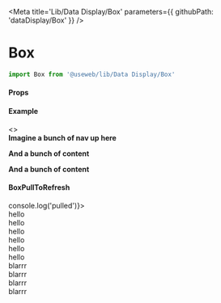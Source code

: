 

<Meta title='Lib/Data Display/Box' parameters={{ githubPath: 'dataDisplay/Box' }} />

# Box

```js
import Box from '@useweb/lib/Data Display/Box'
```

#### Props

<Props of={Box} />

#### Example

<Canvas>
  <Story name='Examples'>
    <>
      <B title='default' background contentStyle={{ padding: 0 }}>
        <Box
          name='box name'
          styles={{
            justifyContent: 'space-between',
            gridAutoFlow: 'column',
            background: ['lightblue', 'lightgreen'],
            width: '400px',
            alignItems: 'center',
            padding: 'xs',
          }}
        >
          <Text text='Featured' variant='h6' />
          <Icon color='primary' />
        </Box>
      </B>
      <B title='sticky' background contentStyle={{ padding: 0, height: '300px' }}>
        <nav style={{ height: '100px' }}>Imagine a bunch of nav up here</nav>
        <Box
          sticky
          name='box name'
          styles={{
            justifyContent: 'space-between',
            gridAutoFlow: 'column',
            background: 'lightpink',
            width: '400px',
            alignItems: 'center',
            padding: 'xs',
            marginBottom: 'xxl',
          }}
        >
          <Text text='Featured' variant='h6' />
          <Icon color='primary' />
        </Box>
        <p style={{ height: '1000px' }}>And a bunch of content</p>
        <p style={{ height: '1000px' }}>And a bunch of content</p>
      </B>
    </>
  </Story>
</Canvas>

#### BoxPullToRefresh

<Story name='BoxPullToRefresh'>
  <BoxPullToRefresh onPullToRefresh={() => console.log('pulled')}>
    <div>hello</div>
    <div>hello</div>
    <div>hello</div>
    <div>hello</div>
    <div>hello</div>
    <div>hello</div>
    <div>blarrr</div>
    <div>blarrr</div>
    <div>blarrr</div>
    <div>blarrr</div>
  </BoxPullToRefresh>
</Story>

